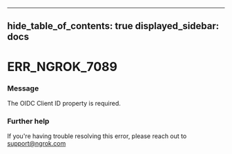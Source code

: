 

---
hide_table_of_contents: true
displayed_sidebar: docs
---


# ERR_NGROK_7089

### Message
The OIDC Client ID property is required.

<ErrorDetails />



### Further help
If you're having trouble resolving this error, please reach out to [support@ngrok.com](mailto:support@ngrok.com?subject=Help%20with%20ERR_NGROK_7089)

